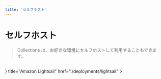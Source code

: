 ```yaml
---
title: 'セルフホスト'
---
```



# セルフホスト

> Collections は、お好きな環境にセルフホストして利用することもできます。

<br />
<Cards>
  <Card
    icon={
      <svg
        xmlns="http://www.w3.org/2000/svg"
        fill="none"
        viewBox="0 0 24 24"
        strokeWidth={1.5}
        stroke="currentColor"
        className="w-6 h-6"
      >
        <path strokeLinecap="round" strokeLinejoin="round" d="M8.25 4.5l7.5 7.5-7.5 7.5" />
      </svg>
    }
    title="Amazon Lightsail"
    href="./deployments/lightsail"
  ></Card>
</Cards>
